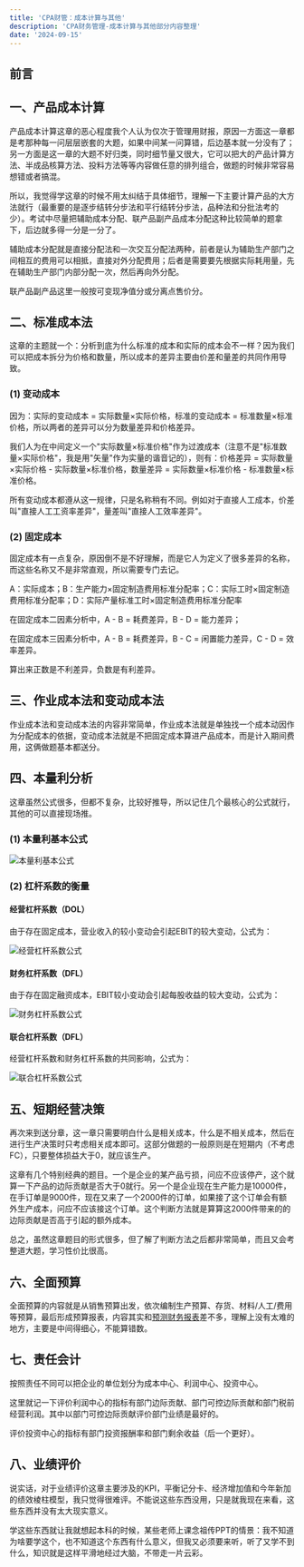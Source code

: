 ```yaml
---
title: 'CPA财管：成本计算与其他'
description: 'CPA财务管理-成本计算与其他部分内容整理'
date: '2024-09-15'
---
```


## 前言

## 一、产品成本计算

产品成本计算这章的恶心程度我个人认为仅次于管理用财报，原因一方面这一章都是考那种每一问层层嵌套的大题，如果中间某一问算错，后边基本就一分没有了；另一方面是这一章的大题不好归类，同时细节量又很大，它可以把大的产品计算方法、半成品核算方法、投料方法等等内容做任意的排列组合，做题的时候非常容易想错或者搞混。

所以，我觉得学这章的时候不用太纠结于具体细节，理解一下主要计算产品的大方法就行（最重要的是逐步结转分步法和平行结转分步法，品种法和分批法考的少）。考试中尽量把辅助成本分配、联产品副产品成本分配这种比较简单的题拿下，后边就多得一分是一分了。

辅助成本分配就是直接分配法和一次交互分配法两种，前者是认为辅助生产部门之间相互的费用可以相抵，直接对外分配费用；后者是需要要先根据实际耗用量，先在辅助生产部门内部分配一次，然后再向外分配。

联产品副产品这里一般按可变现净值分或分离点售价分。

## 二、标准成本法

这章的主题就一个：分析到底为什么标准的成本和实际的成本会不一样？因为我们可以把成本拆分为价格和数量，所以成本的差异主要由价差和量差的共同作用导致。

### (1) 变动成本

因为：实际的变动成本 = 实际数量×实际价格，标准的变动成本 = 标准数量×标准价格，所以两者的差异可以分为数量差异和价格差异。

我们人为在中间定义一个"实际数量×标准价格"作为过渡成本（注意不是"标准数量×实际价格"，我是用"矢量"作为实量的谐音记的），则有：价格差异 = 实际数量×实际价格 - 实际数量×标准价格，数量差异 = 实际数量×标准价格 - 标准数量×标准价格。

所有变动成本都遵从这一规律，只是名称稍有不同。例如对于直接人工成本，价差叫"直接人工工资率差异"，量差叫"直接人工效率差异"。

### (2) 固定成本

固定成本有一点复杂，原因倒不是不好理解，而是它人为定义了很多差异的名称，而这些名称又不是非常直观，所以需要专门去记。

A：实际成本；B：生产能力×固定制造费用标准分配率；C：实际工时×固定制造费用标准分配率；D：实际产量标准工时×固定制造费用标准分配率

在固定成本二因素分析中，A - B = 耗费差异，B - D = 能力差异；

在固定成本三因素分析中，A - B = 耗费差异，B - C = 闲置能力差异，C - D = 效率差异。

算出来正数是不利差异，负数是有利差异。

## 三、作业成本法和变动成本法

作业成本法和变动成本法的内容非常简单，作业成本法就是单独找一个成本动因作为分配成本的依据，变动成本法就是不把固定成本算进产品成本，而是计入期间费用，这俩做题基本都送分。

## 四、本量利分析

这章虽然公式很多，但都不复杂，比较好推导，所以记住几个最核心的公式就行，其他的可以直接现场推。

### (1) 本量利基本公式

<div style={{ display: 'flex', justifyContent: 'center', margin: '20px 0' }}>
  <img
    src="/images/blog/CPA-Financial-Management-Cost-Calculation/1.WEBP"
    alt="本量利基本公式"
    style={{ maxWidth: '100%', height: 'auto' }}
  />
</div>

### (2) 杠杆系数的衡量

#### 经营杠杆系数（DOL）

由于存在固定成本，营业收入的较小变动会引起EBIT的较大变动，公式为：

<div style={{ display: 'flex', justifyContent: 'center', margin: '20px 0' }}>
  <img
    src="/images/blog/CPA-Financial-Management-Cost-Calculation/2.WEBP"
    alt="经营杠杆系数公式"
    style={{ maxWidth: '100%', height: 'auto' }}
  />
</div>

#### 财务杠杆系数（DFL）

由于存在固定融资成本，EBIT较小变动会引起每股收益的较大变动，公式为：

<div style={{ display: 'flex', justifyContent: 'center', margin: '20px 0' }}>
  <img
    src="/images/blog/CPA-Financial-Management-Cost-Calculation/3.WEBP"
    alt="财务杠杆系数公式"
    style={{ maxWidth: '100%', height: 'auto' }}
  />
</div>

#### 联合杠杆系数（DFL）

经营杠杆系数和财务杠杆系数的共同影响，公式为：

<div style={{ display: 'flex', justifyContent: 'center', margin: '20px 0' }}>
  <img
    src="/images/blog/CPA-Financial-Management-Cost-Calculation/4.WEBP"
    alt="联合杠杆系数公式"
    style={{ maxWidth: '100%', height: 'auto' }}
  />
</div>

## 五、短期经营决策

再次来到送分章，这一章只需要明白什么是相关成本，什么是不相关成本，然后在进行生产决策时只考虑相关成本即可。这部分做题的一般原则是在短期内（不考虑FC），只要整体损益大于0，就应该生产。

这章有几个特别经典的题目。一个是企业的某产品亏损，问应不应该停产，这个就算一下产品的边际贡献是否大于0就行。另一个是企业现在生产能力是10000件，在手订单是9000件，现在又来了一个2000件的订单，如果接了这个订单会有额外生产成本，问应不应该接这个订单。这个判断方法就是算算这2000件带来的的边际贡献是否高于引起的额外成本。

总之，虽然这章题目的形式很多，但了解了判断方法之后都非常简单，而且又会考整道大题，学习性价比很高。

## 六、全面预算

全面预算的内容就是从销售预算出发，依次编制生产预算、存货、材料/人工/费用等预算，最后形成预算报表，内容其实和[预测财务报表](/blogs/CPA-Financial-Management-Financial-Analysis)差不多，理解上没有太难的地方，主要是中间得细心，不能算错数。

## 七、责任会计

按照责任不同可以把企业的单位划分为成本中心、利润中心、投资中心。

这里就记一下评价利润中心的指标有部门边际贡献、部门可控边际贡献和部门税前经营利润。其中以部门可控边际贡献评价部门业绩是最好的。

评价投资中心的指标有部门投资报酬率和部门剩余收益（后一个更好）。

## 八、业绩评价

说实话，对于业绩评价这章主要涉及的KPI，平衡记分卡、经济增加值和今年新加的绩效棱柱模型，我只觉得很难评。不能说这些东西没用，只是就我现在来看，这些东西并没有太大现实意义。

学这些东西就让我就想起本科的时候，某些老师上课念祖传PPT的情景：我不知道为啥要学这个，也不知道这个东西有什么意义，但我又必须要来听，听了又学不到什么，知识就是这样平滑地经过大脑，不带走一片云彩。
